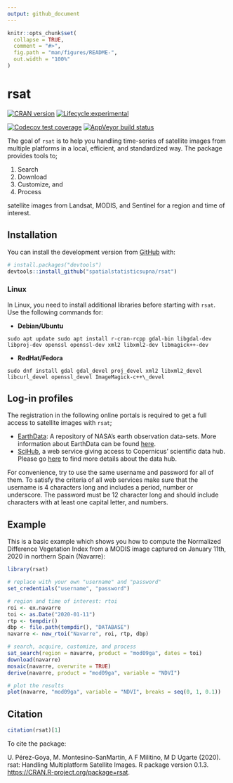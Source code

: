 ```yaml
---
output: github_document
---
```


```r
knitr::opts_chunk$set(
  collapse = TRUE,
  comment = "#>",
  fig.path = "man/figures/README-",
  out.width = "100%"
)
```

# rsat

<!-- badges: start -->

[![CRAN version](https://www.r-pkg.org/badges/version/rsat)](https://cran.r-project.org/web/packages/rsat/) [![Lifecycle:experimental](https://img.shields.io/badge/lifecycle-experimental-orange.svg)](https://www.tidyverse.org/lifecycle/#experimental)

[![Codecov test coverage](https://codecov.io/gh/spatialstatisticsupna/rsat/branch/master/graph/badge.svg)](https://codecov.io/gh/spatialstatisticsupna/rsat?branch=master)
[![AppVeyor build status](https://ci.appveyor.com/api/projects/status/github/spatialstatisticsupna/rsat?branch=master&svg=true)](https://ci.appveyor.com/project/spatialstatisticsupna/rsat)
<!-- badges: end -->

The goal of `rsat` is to help you handling time-series of satellite images from multiple platforms in a local, efficient, and standardized way. The package provides tools to;

1.  Search
2.  Download
3.  Customize, and
4.  Process

satellite images from Landsat, MODIS, and Sentinel for a region and time of interest.

## Installation

You can install the development version from [GitHub](https://github.com/) with:

``` r
# install.packages("devtools")
devtools::install_github("spatialstatisticsupna/rsat")
```

### Linux

In Linux, you need to install additional libraries before starting with `rsat`. Use the following commands for:

-   **Debian/Ubuntu**

<!-- -->

    sudo apt update sudo apt install r-cran-rcpp gdal-bin libgdal-dev libproj-dev openssl openssl-dev xml2 libxml2-dev libmagick++-dev

-   **RedHat/Fedora**

<!-- -->

    sudo dnf install gdal gdal_devel proj_devel xml2 libxml2_devel libcurl_devel openssl_devel ImageMagick-c++\_devel

## Log-in profiles

The registration in the following online portals is required to get a full access to satellite images with `rsat`;

-   [EarthData](https://ers.cr.usgs.gov/register/): A repository of NASA's earth observation data-sets. More information about EarthData can be found [here](https://earthdata.nasa.gov/earth-observation-data).
-   [SciHub](https://scihub.copernicus.eu/dhus/#/self-registration), a web service giving access to Copernicus' scientific data hub. Please go [here](https://scihub.copernicus.eu/) to find more details about the data hub.

For convenience, try to use the same username and password for all of them. To satisfy the criteria of all web services make sure that the username is $4$ characters long and includes a period, number or underscore. The password must be $12$ character long and should include characters with at least one capital letter, and numbers.

## Example

This is a basic example which shows you how to compute the Normalized Difference Vegetation Index from a MODIS image captured on January 11th, 2020 in northern Spain (Navarre):

``` r
library(rsat)

# replace with your own "username" and "password"
set_credentials("username", "password")

# region and time of interest: rtoi
roi <- ex.navarre
toi <- as.Date("2020-01-11")
rtp <- tempdir()
dbp <- file.path(tempdir(), "DATABASE")
navarre <- new_rtoi("Navarre", roi, rtp, dbp)

# search, acquire, customize, and process
sat_search(region = navarre, product = "mod09ga", dates = toi)
download(navarre)
mosaic(navarre, overwrite = TRUE)
derive(navarre, product = "mod09ga", variable = "NDVI")

# plot the results
plot(navarre, "mod09ga", variable = "NDVI", breaks = seq(0, 1, 0.1))
```

## Citation

``` r
citation(rsat)[1]
```

To cite the package:

U. Pérez-Goya, M. Montesino-SanMartin, A F Militino, M D Ugarte (2020). rsat: Handling Multiplatform Satellite Images. R package version 0.1.3. <https://CRAN.R-project.org/package=rsat>.
